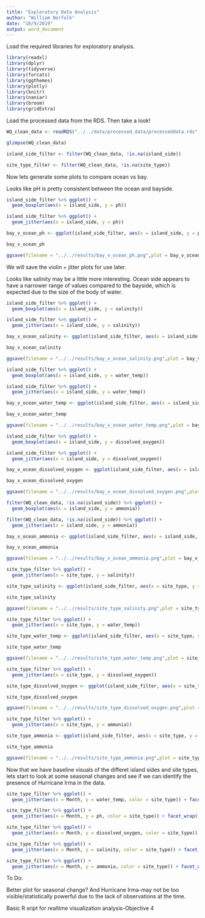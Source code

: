 ```yaml
---
title: "Exploratory Data Analysis"
author: "William Norfolk"
date: "10/9/2019"
output: word_document
---
```


Load the required libraries for exploratory analysis.

```r
library(readxl)
library(dplyr)
library(tidyverse)
library(forcats)
library(ggthemes)
library(plotly)
library(knitr)
library(naniar)
library(broom)
library(gridExtra)
```

Load the processed data from the RDS. Then take a look!

```r
WQ_clean_data <- readRDS("../../data/processed_data/processeddata.rds")

glimpse(WQ_clean_data)
```


```r
island_side_filter <- filter(WQ_clean_data, !is.na(island_side))

site_type_filter <- filter(WQ_clean_data, !is.na(site_type))
```


Now lets generate some plots to compare ocean vs bay. 

Looks like pH is pretty consistent between the ocean and bayside.

```r
island_side_filter %>% ggplot() + 
  geom_boxplot(aes(x = island_side, y = ph))

island_side_filter %>% ggplot() + 
  geom_jitter(aes(x = island_side, y = ph))

bay_v_ocean_ph <- ggplot(island_side_filter, aes(x = island_side, y = ph, color = island_side)) + geom_violin(width = 1) + geom_jitter(alpha = 0.25) + ggtitle("Bay vs. Ocean pH") + xlab("Island Side") + ylab("pH") + theme(legend.position = "none", axis.text.x = element_text(face = "bold"))

bay_v_ocean_ph

ggsave(filename = "../../results/bay_v_ocean_ph.png",plot = bay_v_ocean_ph) 


```

We will save the violin + jitter plots for use later.



Looks like salinity may be a little more interesting. Ocean side appears to have a narrower range of values compared to the bayside,  which is expected due to the size of the body of water.

```r

island_side_filter %>% ggplot() + 
  geom_boxplot(aes(x = island_side, y = salinity))

island_side_filter %>% ggplot() + 
  geom_jitter(aes(x = island_side, y = salinity))

bay_v_ocean_salinity <- ggplot(island_side_filter, aes(x = island_side, y = salinity, color = island_side)) + geom_violin(width = 1) + geom_jitter(alpha = 0.25) + ggtitle("Bay vs. Ocean Salinity") + xlab("Island Side") + ylab("Salinity (ppt)") + theme(legend.position = "none", axis.text.x = element_text(face = "bold"))

bay_v_ocean_salinity

ggsave(filename = "../../results/bay_v_ocean_salinity.png",plot = bay_v_ocean_salinity) 

```



```r
island_side_filter %>% ggplot() + 
  geom_boxplot(aes(x = island_side, y = water_temp))

island_side_filter %>% ggplot() + 
  geom_jitter(aes(x = island_side, y = water_temp))

bay_v_ocean_water_temp <- ggplot(island_side_filter, aes(x = island_side, y = water_temp, color = island_side)) + geom_violin(width = 1) + geom_jitter(alpha = 0.25) + ggtitle("Bay vs. Ocean Water Temperature") + xlab("Island Side") + ylab("Water Temperature (C)") + theme(legend.position = "none", axis.text.x = element_text(face = "bold"))

bay_v_ocean_water_temp 

ggsave(filename = "../../results/bay_v_ocean_water_temp.png",plot = bay_v_ocean_water_temp) 

```

```r
island_side_filter %>% ggplot() + 
  geom_boxplot(aes(x = island_side, y = dissolved_oxygen))

island_side_filter %>% ggplot() + 
  geom_jitter(aes(x = island_side, y = dissolved_oxygen))

bay_v_ocean_dissolved_oxygen <- ggplot(island_side_filter, aes(x = island_side, y = dissolved_oxygen, color = island_side)) + geom_violin(width = 1) + geom_jitter(alpha = 0.25) + ggtitle("Bay vs. Ocean Dissolved Oxygen") + xlab("Island Side") + ylab("Dissolved Oxygen (mg/L)") + theme(legend.position = "none", axis.text.x = element_text(face = "bold"))

bay_v_ocean_dissolved_oxygen

ggsave(filename = "../../results/bay_v_ocean_dissolved_oxygen.png",plot = bay_v_ocean_dissolved_oxygen) 

```

```r
filter(WQ_clean_data, !is.na(island_side)) %>% ggplot() + 
  geom_boxplot(aes(x = island_side, y = ammonia))

filter(WQ_clean_data, !is.na(island_side)) %>% ggplot() + 
  geom_jitter(aes(x = island_side, y = ammonia))

bay_v_ocean_ammonia <- ggplot(island_side_filter, aes(x = island_side, y = ammonia, color = island_side)) + geom_violin(width = 1) + geom_jitter(alpha = 0.25) + ggtitle("Bay vs. Ocean Ammonia") + xlab("Island Side") + ylab("Ammonia (mg/L)") + theme(legend.position = "none", axis.text.x = element_text(face = "bold"))

bay_v_ocean_ammonia

ggsave(filename = "../../results/bay_v_ocean_ammonia.png",plot = bay_v_ocean_ammonia) 

```



```r
site_type_filter %>% ggplot() + 
  geom_jitter(aes(x = site_type, y = salinity))

site_type_salinity <- ggplot(island_side_filter, aes(x = site_type, y = salinity, color = site_type)) + geom_violin(width = 1) + geom_jitter(alpha = 0.25) + ggtitle("Salinity by Site Type") + xlab("") + ylab("Salinity (ppt)") + theme(legend.position = "none", axis.text.x = element_text(face = "bold"))

site_type_salinity

ggsave(filename = "../../results/site_type_salinity.png",plot = site_type_salinity) 

```

```r
site_type_filter %>% ggplot() + 
  geom_jitter(aes(x = site_type, y = water_temp))

site_type_water_temp <- ggplot(island_side_filter, aes(x = site_type, y = water_temp, color = site_type)) + geom_violin(width = 1) + geom_jitter(alpha = 0.25) + ggtitle("Water Temperature by Site Type") + xlab("") + ylab("Water Temperature (C)") + theme(legend.position = "none", axis.text.x = element_text(face = "bold"))

site_type_water_temp

ggsave(filename = "../../results/site_type_water_temp.png",plot = site_type_water_temp) 


```

```r
site_type_filter %>% ggplot() + 
  geom_jitter(aes(x = site_type, y = dissolved_oxygen))

site_type_dissolved_oxygen <- ggplot(island_side_filter, aes(x = site_type, y = dissolved_oxygen, color = site_type)) + geom_violin(width = 1) + geom_jitter(alpha = 0.25) + ggtitle("Dissolved Oxygen by Site Type") + xlab("") + ylab("Dissolved Oxygen (mg/L)") + theme(legend.position = "none", axis.text.x = element_text(face = "bold"))

site_type_dissolved_oxygen

ggsave(filename = "../../results/site_type_dissolved_oxygen.png",plot = site_type_dissolved_oxygen) 

```

```r
site_type_filter %>% ggplot() + 
  geom_jitter(aes(x = site_type, y = ammonia))

site_type_ammonia <- ggplot(island_side_filter, aes(x = site_type, y = ammonia, color = site_type)) + geom_violin(width = 1) + geom_jitter(alpha = 0.25) + ggtitle("Ammonia by Site Type") + xlab("") + ylab("Ammonia (mg/L)") + theme(legend.position = "none", axis.text.x = element_text(face = "bold"))

site_type_ammonia

ggsave(filename = "../../results/site_type_ammonia.png",plot = site_type_ammonia) 

```

Now that we have baseline visuals of the differet island sides and site types, lets start to look at some seasonal changes and see if we can identify the presence of Hurricane Irma in the data.

```r
site_type_filter %>% ggplot() +
  geom_jitter(aes(x = Month, y = water_temp, color = site_type)) + facet_wrap(~Year)
```

```r
site_type_filter %>% ggplot() +
  geom_jitter(aes(x = Month, y = ph, color = site_type)) + facet_wrap(~Year)

```

```r
site_type_filter %>% ggplot() +
  geom_jitter(aes(x = Month, y = dissolved_oxygen, color = site_type)) + facet_wrap(~Year)
```

```r
site_type_filter %>% ggplot() +
  geom_jitter(aes(x = Month, y = salinity, color = site_type)) + facet_wrap(~Year)
```

```r

site_type_filter %>% ggplot() +
  geom_jitter(aes(x = Month, y = ammonia, color = site_type)) + facet_wrap(~Year)

```


To Do:

Better plot for seasonal change? And Hurricane Irma-may not be too visible/statistically powerful due to the lack of observations at the time.


Basic R sript for realtime visualization analysis-Objective 4
